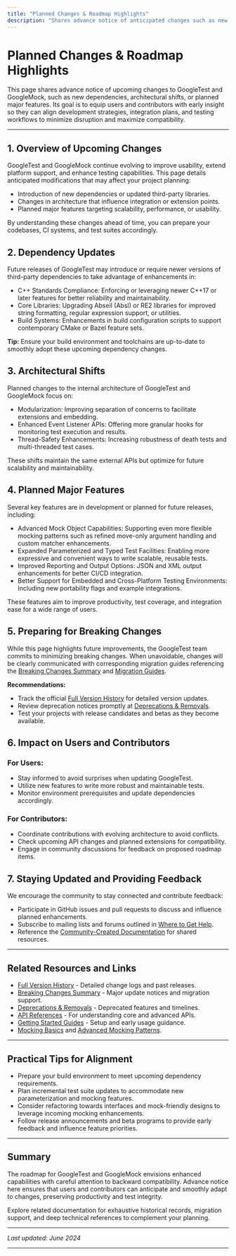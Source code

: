 ```yaml
---
title: "Planned Changes & Roadmap Highlights"
description: "Shares advance notice of anticipated changes such as new dependencies, architecture shifts, or planned major features. Helps users and contributors align their development and integration plans with the project's direction."
---
```


# Planned Changes & Roadmap Highlights

This page shares advance notice of upcoming changes to GoogleTest and GoogleMock, such as new dependencies, architectural shifts, or planned major features. Its goal is to equip users and contributors with early insight so they can align development strategies, integration plans, and testing workflows to minimize disruption and maximize compatibility.

---

## 1. Overview of Upcoming Changes

GoogleTest and GoogleMock continue evolving to improve usability, extend platform support, and enhance testing capabilities. This page details anticipated modifications that may affect your project planning:

- Introduction of new dependencies or updated third-party libraries.
- Changes in architecture that influence integration or extension points.
- Planned major features targeting scalability, performance, or usability.

By understanding these changes ahead of time, you can prepare your codebases, CI systems, and test suites accordingly.

## 2. Dependency Updates

Future releases of GoogleTest may introduce or require newer versions of third-party dependencies to take advantage of enhancements in:

- C++ Standards Compliance: Enforcing or leveraging newer C++17 or later features for better reliability and maintainability.
- Core Libraries: Upgrading Abseil (Absl) or RE2 libraries for improved string formatting, regular expression support, or utilities.
- Build Systems: Enhancements in build configuration scripts to support contemporary CMake or Bazel feature sets.

**Tip:** Ensure your build environment and toolchains are up-to-date to smoothly adopt these upcoming dependency changes.

## 3. Architectural Shifts

Planned changes to the internal architecture of GoogleTest and GoogleMock focus on:

- Modularization: Improving separation of concerns to facilitate extensions and embedding.
- Enhanced Event Listener APIs: Offering more granular hooks for monitoring test execution and results.
- Thread-Safety Enhancements: Increasing robustness of death tests and multi-threaded test cases.

These shifts maintain the same external APIs but optimize for future scalability and maintainability.

## 4. Planned Major Features

Several key features are in development or planned for future releases, including:

- Advanced Mock Object Capabilities: Supporting even more flexible mocking patterns such as refined move-only argument handling and custom matcher enhancements.
- Expanded Parameterized and Typed Test Facilities: Enabling more expressive and convenient ways to write scalable, reusable tests.
- Improved Reporting and Output Options: JSON and XML output enhancements for better CI/CD integration.
- Better Support for Embedded and Cross-Platform Testing Environments: Including new portability flags and example integrations.

These features aim to improve productivity, test coverage, and integration ease for a wide range of users.

## 5. Preparing for Breaking Changes

While this page highlights future improvements, the GoogleTest team commits to minimizing breaking changes. When unavoidable, changes will be clearly communicated with corresponding migration guides referencing the [Breaking Changes Summary](/changelog/breaking-changes-and-migrations/breaking-changes-summary) and [Migration Guides](/changelog/breaking-changes-and-migrations/migration-guides).

**Recommendations:**

- Track the official [Full Version History](/changelog/release-notes-and-version-history/full-version-history) for detailed version updates.
- Review deprecation notices promptly at [Deprecations & Removals](/changelog/deprecations-and-future-plans/deprecations-list).
- Test your projects with release candidates and betas as they become available.

## 6. Impact on Users and Contributors

### For Users:

- Stay informed to avoid surprises when updating GoogleTest.
- Utilize new features to write more robust and maintainable tests.
- Monitor environment prerequisites and update dependencies accordingly.

### For Contributors:

- Coordinate contributions with evolving architecture to avoid conflicts.
- Check upcoming API changes and planned extensions for compatibility.
- Engage in community discussions for feedback on proposed roadmap items.

## 7. Staying Updated and Providing Feedback

We encourage the community to stay connected and contribute feedback:

- Participate in GitHub issues and pull requests to discuss and influence planned enhancements.
- Subscribe to mailing lists and forums outlined in [Where to Get Help](/faq/community-and-support/where-to-get-help).
- Reference the [Community-Created Documentation](/docs/community_created_documentation.md) for shared resources.

---

## Related Resources and Links

- [Full Version History](/changelog/release-notes-and-version-history/full-version-history) - Detailed change logs and past releases.
- [Breaking Changes Summary](/changelog/breaking-changes-and-migrations/breaking-changes-summary) - Major update notices and migration support.
- [Deprecations & Removals](/changelog/deprecations-and-future-plans/deprecations-list) - Deprecated features and timelines.
- [API References](#api-reference) - For understanding core and advanced APIs.
- [Getting Started Guides](/getting-started) - Setup and early usage guidance.
- [Mocking Basics](/guides/real-world-workflows/mocking-basics) and [Advanced Mocking Patterns](/concepts/advanced-testing-patterns/mocking-and-behavior-verification).

---

## Practical Tips for Alignment

- Prepare your build environment to meet upcoming dependency requirements.
- Plan incremental test suite updates to accommodate new parameterization and mocking features.
- Consider refactoring towards interfaces and mock-friendly designs to leverage incoming mocking enhancements.
- Follow release announcements and beta programs to provide early feedback and influence feature priorities.

---

## Summary

The roadmap for GoogleTest and GoogleMock envisions enhanced capabilities with careful attention to backward compatibility. Advance notice here ensures that users and contributors can anticipate and smoothly adapt to changes, preserving productivity and test integrity.

Explore related documentation for exhaustive historical records, migration support, and deep technical references to complement your planning.

---

_Last updated: June 2024_

---